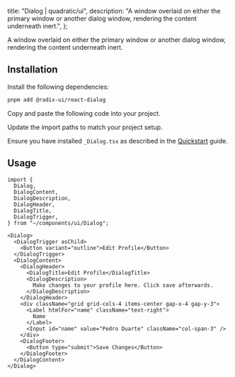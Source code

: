 
  title: "Dialog | quadratic/ui",
  description: "A window overlaid on either the primary window or another dialog window, rendering the content underneath inert.",
};

<Title>Dialog</Title>
<Description>A window overlaid on either the primary window or another dialog window, rendering the content underneath inert.</Description>
<ComponentPreview id="dialog" />

## Installation
<Steps>

<StepTitle>Install the following dependencies:</StepTitle>
<StepContent>
```bash
pnpm add @radix-ui/react-dialog
```
</StepContent>

<StepTitle>Copy and paste the following code into your project.</StepTitle>
<StepContent>
<FileSource id="dialog" />
</StepContent>

<StepTitle>Update the import paths to match your project setup.</StepTitle>

<StepTitle>Ensure you have installed `_Dialog.tsx` as described in the [Quickstart](/docs/getting-started/guides/quickstart) guide.</StepTitle>

</Steps>

## Usage
```tsx
import {
  Dialog,
  DialogContent,
  DialogDescription,
  DialogHeader,
  DialogTitle,
  DialogTrigger,
} from "~/components/ui/Dialog";
```
```tsx
<Dialog>
  <DialogTrigger asChild>
    <Button variant="outline">Edit Profile</Button>
  </DialogTrigger>
  <DialogContent>
    <DialogHeader>
      <DialogTitle>Edit Profile</DialogTitle>
      <DialogDescription>
        Make changes to your profile here. Click save afterwards.
      </DialogDescription>
    </DialogHeader>
    <div className="grid grid-cols-4 items-center gap-x-4 gap-y-3">
      <Label htmlFor="name" className="text-right">
        Name
      </Label>
      <Input id="name" value="Pedro Duarte" className="col-span-3" />
    </div>
    <DialogFooter>
      <Button type="submit">Save Changes</Button>
    </DialogFooter>
  </DialogContent>
</Dialog>
```

<Footer previousLabel="Date Picker" previousHref="/docs/components/primitives/date-picker" nextLabel="Drawer" nextHref="/docs/components/primitives/drawer" />
